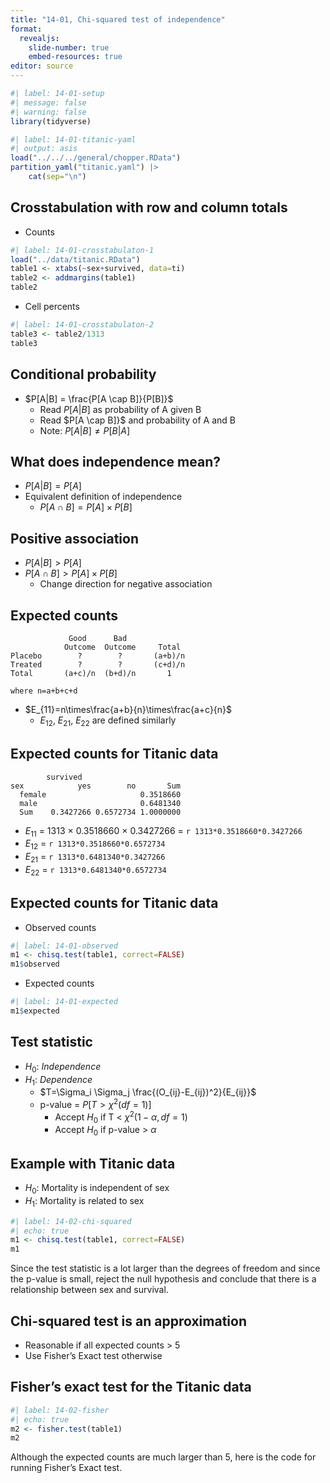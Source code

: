 ```yaml
---
title: "14-01, Chi-squared test of independence"
format: 
  revealjs:
    slide-number: true
    embed-resources: true
editor: source
---
```


```r
#| label: 14-01-setup
#| message: false
#| warning: false
library(tidyverse)
```

```r
#| label: 14-01-titanic-yaml
#| output: asis
load("../../../general/chopper.RData")
partition_yaml("titanic.yaml") |>
	cat(sep="\n")
```

## Crosstabulation with row and column totals

-   Counts

```r
#| label: 14-01-crosstabulaton-1
load("../data/titanic.RData")
table1 <- xtabs(~sex+survived, data=ti)
table2 <- addmargins(table1)
table2
```

-   Cell percents

```r
#| label: 14-01-crosstabulaton-2
table3 <- table2/1313
table3

```

## Conditional probability

-   $P[A|B] = \frac{P[A \cap B]}{P[B]}$
    -   Read $P[A|B]$ as probability of A given B
    -   Read $P[A \cap B]}$ and probability of A and B
    -   Note: $P[A|B] \ne P[B|A]$

## What does independence mean?

-   $P[A|B] = P[A]$
-   Equivalent definition of independence
    -   $P[A \cap B] = P[A] \times P[B]$

## Positive association

-   $P[A|B] > P[A]$
-   $P[A \cap B] > P[A] \times P[B]$
    -   Change direction for negative association

## Expected counts

```{}
             Good      Bad
            Outcome  Outcome     Total
Placebo        ?        ?       (a+b)/n
Treated        ?        ?       (c+d)/n
Total       (a+c)/n  (b+d)/n       1

where n=a+b+c+d

```

-   $E_{11}=n\times\frac{a+b}{n}\times\frac{a+c}{n}$
    -   $E_{12},\ E_{21},\ E_{22}$ are defined similarly

## Expected counts for Titanic data

```{}
        survived
sex            yes        no       Sum
  female                     0.3518660
  male                       0.6481340
  Sum    0.3427266 0.6572734 1.0000000
```

-   $E_{11}$ = 1313 $\times$ 0.3518660 $\times$ 0.3427266 = `r 1313*0.3518660*0.3427266`
-   $E_{12}$ = `r 1313*0.3518660*0.6572734`  
-   $E_{21}$ = `r 1313*0.6481340*0.3427266`
-   $E_{22}$ = `r 1313*0.6481340*0.6572734`  

##  Expected counts for Titanic data

-   Observed counts

```r
#| label: 14-01-observed
m1 <- chisq.test(table1, correct=FALSE)
m1$observed
```

-   Expected counts

```r
#| label: 14-01-expected
m1$expected
```

## Test statistic

-   $H_0:\ Independence$
-   $H_1:\ Dependence$
    -   $T=\Sigma_i \Sigma_j \frac{(O_{ij}-E_{ij})^2}{E_{ij}}$
    -   p-value = $P[T > \chi^2(df=1)]$
        -   Accept $H_0$ if T < $\chi^2(1-\alpha, df=1)$
        -   Accept $H_0$ if p-value > $\alpha$
    
## Example with Titanic data

-   $H_0:$ Mortality is independent of sex
-   $H_1:$ Mortality is related to sex
    
```r
#| label: 14-02-chi-squared
#| echo: true
m1 <- chisq.test(table1, correct=FALSE)
m1
```

:::notes
Since the test statistic is a lot larger than the degrees of freedom and since the p-value is small, reject the null hypothesis and conclude that there is a relationship between sex and survival.
:::

## Chi-squared test is an approximation

-   Reasonable if all expected counts > 5
-   Use Fisher's Exact test otherwise

## Fisher's exact test for the Titanic data

```r
#| label: 14-02-fisher
#| echo: true
m2 <- fisher.test(table1)
m2
```

:::notes
Although the expected counts are much larger than 5, here is the code for running Fisher's Exact test.
:::

